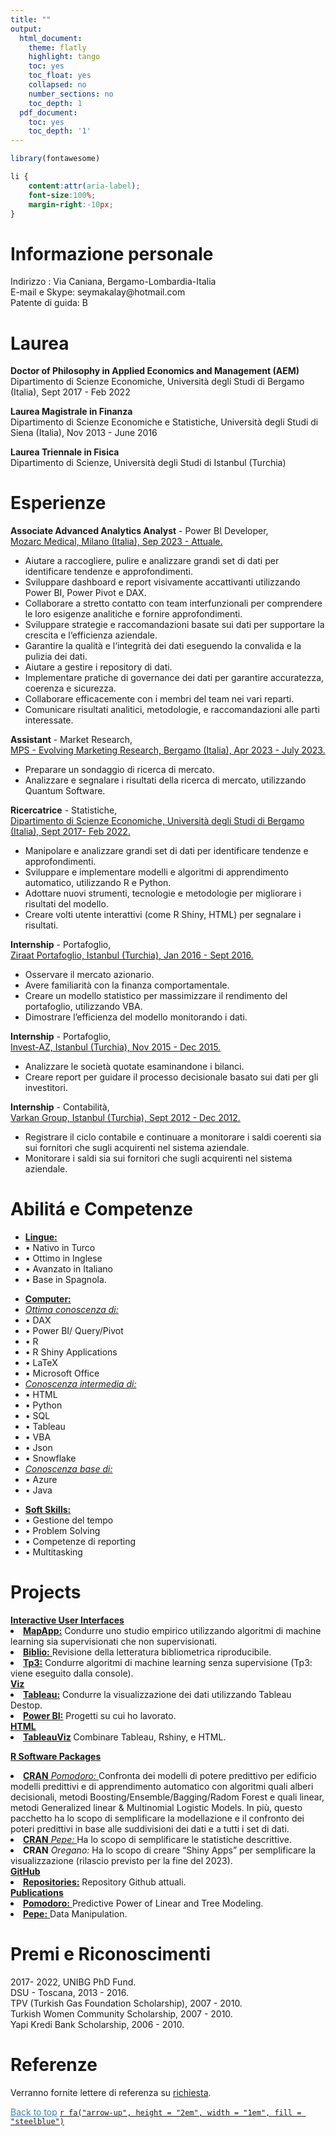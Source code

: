 ```yaml
---
title: ""
output:
  html_document:
    theme: flatly
    highlight: tango
    toc: yes
    toc_float: yes
    collapsed: no
    number_sections: no
    toc_depth: 1
  pdf_document:
    toc: yes
    toc_depth: '1'
---
```



```r
library(fontawesome)
```     


<!--\1   
```r
knitr::opts_chunk$set(message=FALSE, warning=FALSE, cache=TRUE)
```
font-weight:bold; \1-->
 
```css

li {
    content:attr(aria-label);
    font-size:100%;
    margin-right:-10px;
}

``` 


# Informazione personale

Indirizzo : Via Caniana, Bergamo-Lombardia-Italia\
E-mail e Skype: seymakalay@hotmail.com\
Patente di guida: B
<!--\1 
Place of Birth : Turkey-Istanbul\ 
Cellulare : +39 338 9628589\
Stato civile : Celibe \
Data di nascita : 16.05.1987\
Patente di guida: B
\1-->

<!--\1
# Objectives

To work for the organization to the best of my knowledge and ability from where the organization could benefit from my programming, app building and machine learning skills. 

FOR ICON ION!!!
https://github.com/ionic-team/ionicons

\1-->



# Laurea
     
**Doctor of Philosophy in Applied Economics and Management (AEM)**\
Dipartimento di Scienze Economiche, Università degli Studi di Bergamo (Italia), Sept 2017 - Feb 2022

**Laurea Magistrale in Finanza**\
Dipartimento di Scienze Economiche e Statistiche, Università degli Studi di Siena (Italia),  Nov 2013 - June 2016

<!--\1
**Certificate in Masters of Business Administration Program**\
College of Business, University of Auburn (USA), Primavera 2011 - Autunno 2012\
\1-->

**Laurea Triennale in Fisica **\
Dipartimento di Scienze, Università degli Studi di Istanbul (Turchia)        
 
 <!--\1 Astronomia e Scienze Spaziali**\ \1-->

 <!--\1
# Tesi di Dottorato

**Accesso al Credito, Utilizzando Tecniche di Apprendimento Automatico**\
Implementazione di manipolazioni di dati, applicazione modelli predittivi con algoritmi avanzati di
apprendimento automatico e creazione di applicazioni interattive.


# Tesi di Laurea di Magistrale

**Pesi di Portafoglio Ottimali Utilizzando la Teoria del Portafoglio di Markowitz.**\
Trovare i pesi ottimali del portafoglio azionario, utilizzando sia la matrice di covarianza che quella di
contrazione.
\1-->

# Esperienze




**Associate Advanced Analytics Analyst** - Power BI Developer,\
<u>Mozarc Medical, Milano (Italia), Sep 2023 - Attuale.</u>\
 <!--\1 - Analisi e visualizzazione dei dati: Assistenza nella raccolta, pulizia e analisi di set di dati di grandi
dimensioni per identificare tendenze, modelli e approfondimenti. Sviluppo di dashboard e report visivamente
accattivanti utilizzando Power BI per comunicare in modo efficace i risultati alle parti interessate.
\1-->
<body>
  <ul>
    <li> Aiutare a raccogliere, pulire e analizzare grandi set di dati per identificare tendenze e approfondimenti.</li>
    <li> Sviluppare dashboard e report visivamente accattivanti utilizzando Power BI, Power Pivot e DAX.</li>
    <li> Collaborare a stretto contatto con team interfunzionali per comprendere le loro esigenze analitiche e fornire approfondimenti.</li>
    <li> Sviluppare strategie e raccomandazioni basate sui dati per supportare la crescita e l‘efficienza aziendale.</li>
    <li> Garantire la qualità e l‘integrità dei dati eseguendo la convalida e la pulizia dei dati.</li>
    <li> Aiutare a gestire i repository di dati.</li>
    <li> Implementare pratiche di governance dei dati per garantire accuratezza, coerenza e sicurezza.</li>
    <li> Collaborare efficacemente con i membri del team nei vari reparti.</li>
    <li> Comunicare risultati analitici, metodologie, e raccomandazioni alle parti interessate.</li>
  </ul>
</body>


**Assistant** - Market Research,\
<u>MPS - Evolving Marketing Research, Bergamo (Italia), Apr 2023 - July 2023.</u>\
<!--\1 - Analizzare i risultati delle ricerche di mercato creando database e statistiche descrittive.\1--> 
<body>
    <ul>
      <li> Preparare un sondaggio di ricerca di mercato.</li> 
      <li> Analizzare e segnalare i risultati della ricerca di mercato, utilizzando Quantum Software.</li> 
    </ul>
</body>

**Ricercatrice** - Statistiche,\
<u>Dipartimento di Scienze Economiche, Università degli Studi di Bergamo (Italia), Sept 2017- Feb 2022.</u>\
<!--\1 - Implementazione di manipolazioni di dati, applicazione di tecniche di machine learning, e creazione di
applicazioni interattive^[si prega di consultare i repository GitHub su: <a href="https://github.com/seymakalay" target="_blank">https://github.com/seymakalay</a> ].\1--> 
<body>
    <ul>
      <li> Manipolare e analizzare grandi set di dati per identificare tendenze e approfondimenti.</li>
      <li> Sviluppare e implementare modelli e algoritmi di apprendimento automatico, utilizzando R e Python.</li>
      <li> Adottare nuovi strumenti, tecnologie e metodologie per migliorare i risultati del modello.</li>
      <li> Creare volti utente interattivi (come R Shiny, HTML) per segnalare i risultati.</li>
    </ul>
</body>
 <!--\1 application^[Please see at: https://github.com/seymakalay].\      
 to find out the probability of credit default\1-->

**Internship** - Portafoglio,\
<u>Ziraat Portafoglio, Istanbul (Turchia), Jan 2016 - Sept 2016.</u>\
<!--\1 - Osservazione del mercato azionario e obbligazionario e creazione di un modello statistico per la massimalizzazione del rendimento e dimostrazione dell’efficenza del modello per mezzo della monitorizzazione
dei dati.\ \1--> 
<body>
    <ul>
      <li> Osservare il mercato azionario.</li>
      <li> Avere familiarità con la finanza comportamentale.</li>
      <li> Creare un modello statistico per massimizzare il rendimento del portafoglio, utilizzando VBA.</li>
      <li> Dimostrare l’efficienza del modello monitorando i dati.</li>
    </ul>
</body>

**Internship** - Portafoglio,\
<u>Invest-AZ, Istanbul (Turchia), Nov 2015 - Dec 2015.</u>\
<!--\1  - Analisi delle società tramite l’osservazione dei conti e dei bilanci per comprendere il vantaggio ricavato
dall’investire nelle stesse.\1-->
<body>
    <ul>
      <li> Analizzare le società quotate esaminandone i bilanci.</li>
      <li> Creare report per guidare il processo decisionale basato sui dati per gli investitori.</li>
    </ul>
</body>


**Internship** - Contabilità,\
<u>Varkan Group, Istanbul (Turchia), Sept 2012 - Dec 2012.</u>\
<!--\1 - Responsabile della registrazione del ciclo contabile attraverso il controllo dei saldi coerenti sia dei fornitori
che degli acquirenti.\1--> 
<body>
    <ul>
      <li> Registrare il ciclo contabile e continuare a monitorare i saldi coerenti sia sui fornitori che sugli acquirenti nel sistema aziendale.</li>
      <li> Monitorare i saldi sia sui fornitori che sugli acquirenti nel sistema aziendale.</li>
    </ul>
</body>

<!--\1 
**Part time** -  Immobiliare,\
Emlak Ada, Istanbul (Turchia), Jun 2007 - Jan 2010.\
- Coinvolto nel marketing e nella comunicazione dell’azienda. Redazione di contratti, riunioni programmate,
trattative gestite, aggiornamento sito web aziendale, collaborazione con altre agenzie immobiliari,
generazione di nuove soluzioni e ricerca sulle esigenze e preferenze dei clienti.
\1-->


# Abilitá e Competenze
<!--\1  **Languages:** Native in Turkish, advance in English, intermediate in Italian, beginner in Spanish.\     \1-->
<ul class="list-inline">
   <li> <u>**Lingue:**</u>  </li>
   <li>&bull; Nativo in Turco </li>
   <li>&bull; Ottimo in Inglese </li>
   <li>&bull; Avanzato in Italiano </li>
   <li>&bull; Base in Spagnola.</li>

</ul>
<ul class="list-inline">
   <li> <u>**Computer:** </u>  </li>
   <li> <u>*Ottima conoscenza di:*</u>  </li>
   <li>&bull; DAX </li>
   <li>&bull; Power BI/ Query/Pivot </li>
   <li>&bull; R </li>
   <li>&bull; R Shiny Applications </li>
   <li>&bull;  LaTeX </li>
   <li>&bull; Microsoft Office </li>
    <li> <u>*Conoscenza intermedia di:*</u>  </li>
    <li>&bull; HTML </li>
    <li>&bull; Python </li>
    <li>&bull; SQL </li>
    <li>&bull; Tableau </li>
    <li>&bull; VBA </li>
    <li>&bull; Json </li>
    <li>&bull; Snowflake</li>
    <li> <u>*Conoscenza base di:*</u>  </li>
    <li>&bull; Azure </li>
    <li>&bull; Java </li>
</ul>
<!--\1 Latex, Microsoft Office, R, Shiny Application. \1-->
<!--\1   <u>*New in:* </u> Html, Python, SQL, Java.\1-->
<ul class="list-inline">
<li> <u> **Soft Skills:** </u>  </li>
   <li>&bull; Gestione del tempo </li>
   <li>&bull; Problem Solving </li>
   <li>&bull; Competenze di reporting  </li>
   <li>&bull; Multitasking </li>
</ul>



# Projects

<u>**Interactive User Interfaces**</u>
<li><u><a href="https://seymakalay87.shinyapps.io/MapApp/" target="_blank">**MapApp:**</a></u> 
Condurre uno studio empirico utilizzando algoritmi di machine learning sia supervisionati
che non supervisionati. </li>

<li><u><a href="https://seymakalay87.shinyapps.io/biblio/" target="_blank"> **Biblio:** </a></u> 
Revisione della letteratura bibliometrica riproducibile.</li>

<li><u><a href="https://github.com/seymakalay/tp3" target="_blank"> 
**Tp3:**</a></u>
 Condurre algoritmi di machine learning senza supervisione (Tp3: viene eseguito dalla console).</li>

<u>**Viz**</u>
<li><u><a href="https://public.tableau.com/app/profile/seyma.kalay" target="_blank">**Tableau:**</a></u> 
Condurre la visualizzazione dei dati utilizzando Tableau Destop.</li>

<li><u><a href="https://seymakalay.github.io/unibg/powerbi.html" target="_blank">**Power BI:**</a></u> 
Progetti su cui ho lavorato.</li>

<u>**HTML**</u>
<li><u><a href="https://seymakalay.github.io/TableauViz/index.html" target="_blank">**TableauViz**</a></u> 
Combinare Tableau, Rshiny, e HTML.</li>



<u>**R Software Packages**</u> 

<li><u> <a href="https://github.com/seymakalay/pomodoro" target="_blank"> **CRAN** *Pomodoro:* </a></u>
Confronta dei modelli di potere predittivo per edificio modelli predittivi e di apprendimento
automatico con algoritmi quali alberi decisionali, metodi Boosting/Ensemble/Bagging/Radom Forest e
quali linear, metodi Generalized linear & Multinomial Logistic Models. In più, questo pacchetto ha lo
scopo di semplificare la modellazione e il confronto dei poteri predittivi in base alle suddivisioni dei dati
e a tutti i set di dati.</li> 

<li><u> <a href="https://github.com/seymakalay/pepe" target="_blank"> **CRAN** *Pepe:* </a></u>
Ha lo scopo di semplificare le statistiche descrittive.</li>
<li> **CRAN** *Oregano:* 
Ha lo scopo di creare "Shiny Apps" per semplificare la visualizzazione (rilascio previsto per
la fine del 2023). </li>

<u>**GitHub**</u>
<li><u><a href="https://github.com/seymakalay" target="_blank">**Repositories:**</a></u> 
Repository Github attuali.</li>

<u>**Publications**</u> 
<li><u><a href="./pomodoro.pdf" target="_blank">  **Pomodoro:** </a></u> 
Predictive Power of Linear and Tree Modeling.</li>

<li><u> <a href="./pepe.pdf" target="_blank"> **Pepe:** </a> </u>
Data Manipulation. </li>



<!--\1   <u><a href="./Kalay_PHD_Presantation.pdf" target="_blank"> Phd-Dissertation </a></u>   \1--> 

<!--\1  \( \LaTeX \)  \1--> 

# Premi e Riconoscimenti

2017- 2022, UNIBG PhD Fund.\
DSU - Toscana, 2013 - 2016.\
TPV (Turkish Gas Foundation Scholarship), 2007 - 2010.\
Turkish Women Community Scholarship, 2007 - 2010.\
Yapi Kredi Bank Scholarship, 2006 - 2010.


# Referenze

Verranno fornite lettere di referenza su  [richiesta](mailto:seymakalay@hotmail.com).

<!--\1
**Asso. Prof.:** Daniel Felix Ahelegbey; University of Pavia; Associate Professor; dfkahey@hotmail.com\
**Trading Mgr:** Birkan Karatas; Ziraat Portfoy; Trading Manager; bkaratas@ziraatportfoy.com.tr\
**Prof.:** Claudio Pacati; University of Siena; Full Professor; claudio.pacati@unisi.it\
\1--> 


<!--\1   <a href="#top">Back to top</a> \1-->
 <a href="#top" style="color:steelblue;" >Back to top</a> [`r fa("arrow-up", height = "2em", width = "1em", fill = "steelblue")`](#) 
